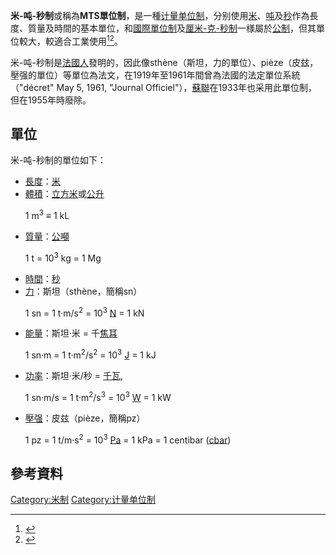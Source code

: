 {{NoteTA
|G1=Unit
|T=zh-hans:米-吨-秒制; zh-cn:米-吨-秒制; zh-tw:米-公噸-秒制; zh-hk:米-公噸-秒制;
|1=zh-hans:吨; zh-cn:吨; zh-tw:公噸; zh-hk:公噸;
}}
'''米-吨-秒制'''或稱為'''MTS單位制'''，是一種[[计量单位制|计量单位制]]，分别使用[[米_(单位)|米]]、[[公吨|吨]]及[[秒|秒]]作為長度、質量及時間的基本單位，和[[國際單位制|國際單位制]]及[[厘米-克-秒制|厘米-克-秒制]]一様屬於[[公制|公制]]，但其單位較大，較適合工業使用<ref name=ieeeghn>{{cite web
|url = http://www.ieeeghn.org/wiki/index.php/System_of_Measurement_Units
|title = System of Measurement Units
|work = IEEE Global History Network
|publisher = Institute of Electrical and Electronics Engineers (IEEE)
|accessdate = 2011-03-21
|archive-date = 2014-08-21
|archive-url = https://web.archive.org/web/20140821025655/http://www.ieeeghn.org/wiki/index.php/System_of_Measurement_Units
|dead-url = no
}}</ref><ref>{{cite web
|url = http://www.hydrelect.info/articles.php?lng=fr&pg=3
|title = Notions de physique - Systèmes d'unités
|language = fr
|trans_title = Symbols used in physics - units of measure
|accessdate = 2011-03-21
|publisher = Hydrelect.info
|archive-date = 2019-05-02
|archive-url = https://web.archive.org/web/20190502101801/http://www.hydrelect.info/articles.php?lng=fr&pg=3
|dead-url = no
}}</ref>。

米-吨-秒制是[[法國人|法國人]]發明的，因此像sthène（斯坦，力的單位）、pièze（皮玆，壓强的單位）等單位為法文，在1919年至1961年間曾為法國的法定單位系統（"décret" May 5, 1961, "Journal Officiel"），[[蘇聯|蘇聯]]在1933年也采用此單位制，但在1955年時廢除。

== 單位 ==
米-吨-秒制的單位如下：
* [[長度|長度]]：[[米_(单位)|米]]
* [[體積|體積]]：[[立方米|立方米]]或[[公升|公升]]
*; 1 m<sup>3</sup> ≡ 1 kL  <!-- the stere applied to stacked firewood -->
* [[質量|質量]]：[[公噸|公噸]]
*; 1 t = 10<sup>3</sup> kg = 1 Mg
* [[時間|時間]]：[[秒|秒]]
* [[力|力]]：斯坦（sthène，簡稱sn）
*; 1 sn = 1 t·m/s<sup>2</sup> = 10<sup>3</sup> [[牛頓|N]] = 1 kN
* [[能量|能量]]：斯坦·米 = 千[[焦耳|焦耳]]
*; 1 sn·m = 1 t·m<sup>2</sup>/s<sup>2</sup> = 10<sup>3</sup> [[焦耳|J]] = 1 kJ 
* [[功率|功率]]：斯坦·米/秒 = [[千瓦|千瓦]],
*; 1 sn·m/s = 1 t·m<sup>2</sup>/s<sup>3</sup> = 10<sup>3</sup> [[瓦特|W]] = 1 kW
* [[壓强|壓强]]：皮兹（pièze，簡稱pz）
*; 1 pz = 1 t/m·s<sup>2</sup> = 10<sup>3</sup> [[帕斯卡|Pa]] = 1 kPa = 1 centibar ([[巴|cbar]])

== 參考資料 ==
{{Reflist}}

{{量度系統}}

{{DEFAULTSORT:Metre-tonne-second system of units}}
{{度量衡小作品}}

[[Category:米制|Category:米制]]
[[Category:计量单位制|Category:计量单位制]]
